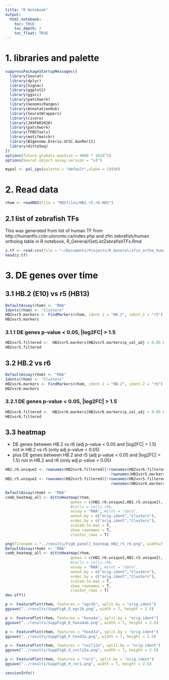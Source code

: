 ```yaml
---
title: "R Notebook"
output: 
  html_notebook:
    toc: TRUE
    toc_depth: 2
    toc_float: TRUE
---
```


# 1. libraries and palette
```r
suppressPackageStartupMessages({
  library(Seurat)
  library(dplyr)
  library(Signac)
  library(ggplot2)
  library(ggsci)
  library(patchwork)
  library(GenomicRanges)
  library(AnnotationHub)
  library(SeuratWrappers)
  library(cicero)
  library(JASPAR2020)
  library(patchwork)
  library(TFBSTools)
  library(motifmatchr)
  library(BSgenome.Drerio.UCSC.danRer11)
  library(dittoSeq)
}) 
options(future.globals.maxSize = 4000 * 1024^2)
options(Seurat.object.assay.version = "v3")
```

```r
mypal <- pal_igv(palette = "default",alpha = 1)(40)
```

# 2. Read data
```r
rhom <- readRDS(file = "RDSfiles/HB2.r5.r6.RDS")
```

## 2.1 list of zebrafish TFs
This was generated from list of human TF from http://humantfs.ccbr.utoronto.ca/index.php and zfin zebrafish/human ortholog table in R notebook, R_General/GetListZebrafishTFs.Rmd
```r
z.tf <- read.csv(file = "~/Documents/Projects/R_General/zfin_ortho_humanTFs.txt", header = T, sep = "\t")
head(z.tf)
```

# 3. DE genes over time
## 3.1 HB.2 (E10) vs r5 (HB13)
```r
DefaultAssay(rhom) <- "RNA"
Idents(rhom) <- "Clusters"
HB2vsr5.markers <- FindMarkers(rhom, ident.1 = "HB.2", ident.2 = "r5")
HB2vsr5.markers
```

### 3.1.1 DE genes p-value < 0.05, |log2FC| > 1.5
```r
HB2vsr5.filtered <-  HB2vsr5.markers[HB2vsr5.markers$p_val_adj < 0.05 & abs(HB2vsr5.markers$avg_log2FC) > 1.5,]
HB2vsr5.filtered
```

## 3.2 HB.2 vs r6
```r
DefaultAssay(rhom) <- "RNA"
Idents(rhom) <- "Clusters"
HB2vsr6.markers <- FindMarkers(rhom, ident.1 = "HB.2", ident.2 = "r6")
HB2vsr6.markers
```

### 3.2.1 DE genes p-value < 0.05, |log2FC| > 1.5
```r
HB2vsr6.filtered <-  HB2vsr6.markers[HB2vsr6.markers$p_val_adj < 0.05 & abs(HB2vsr6.markers$avg_log2FC) > 1.5,]
HB2vsr6.filtered
```

## 3.3 heatmap

* DE genes between HB.2 vs r6 (adj p-value < 0.05 and |log2FC| > 1.5) not in HB.2 vs r5 (only adj p-value < 0.05) 
* plus DE genes between HB.2 and r5 (adj p-value < 0.05 and |log2FC| > 1.5) not in HB.2 and r6 (only adj p-value < 0.05)

```r
HB2.r6.unique2 <- rownames(HB2vsr6.filtered)[!rownames(HB2vsr6.filtered) %in% 
                                               rownames(HB2vsr5.markers[HB2vsr5.markers$p_val_adj < 0.05,])]
HB2.r5.unique2 <- rownames(HB2vsr5.filtered)[!rownames(HB2vsr5.filtered) %in% 
                                               rownames(HB2vsr6.markers[HB2vsr6.markers$p_val_adj < 0.05,])]
```

```r
DefaultAssay(rhom) <- "RNA"
comb_heatmap_all <- dittoHeatmap(rhom, 
                             genes = c(HB2.r6.unique2,HB2.r5.unique2), 
                             #cells = cells.rhb, 
                             assay = "RNA", #slot = "data", 
                             annot.by = c("orig.ident","Clusters"), 
                             order.by = c("orig.ident","Clusters"), 
                             scaled.to.max = T, 
                             show_rownames = T,
                             cluster_rows = T)
```

```r
png(filename = "../results/Fig6_panelI_heatmap_HB2_r5_r6.png", width=7,height=10,units="in",res=1200)
DefaultAssay(rhom) <- "RNA"
comb_heatmap_all <- dittoHeatmap(rhom, 
                             genes = c(HB2.r6.unique2,HB2.r5.unique2), 
                             #cells = cells.rhb, 
                             assay = "RNA", #slot = "data", 
                             annot.by = c("orig.ident","Clusters"), 
                             order.by = c("orig.ident","Clusters"), 
                             scaled.to.max = T, 
                             show_rownames = T,
                             cluster_rows = T)
dev.off()
```

```r
p <- FeaturePlot(rhom, features = "egr2b", split.by = "orig.ident")
ggsave("../results/SuppFig6_D_egr2b.png", width = 7, height = 2.5)
```


```r
p <- FeaturePlot(rhom, features = "hoxa4a", split.by = "orig.ident")
ggsave("../results/SuppFig6_E_hoxa4ab.png", width = 7, height = 2.5)
```


```r
p <- FeaturePlot(rhom, features = "hoxd3a", split.by = "orig.ident")
ggsave("../results/SuppFig6_F_hoxd3a.png", width = 7, height = 2.5)
```


```r
p <- FeaturePlot(rhom, features = "cxcl12a", split.by = "orig.ident")
ggsave("../results/SuppFig6_G_cxcl12a.png", width = 7, height = 2.5)
```


```r
p <- FeaturePlot(rhom, features = "ror1", split.by = "orig.ident")
ggsave("../results/SuppFig6_H_ror1.png", width = 7, height = 2.5)
```
```r
sessionInfo()
```

